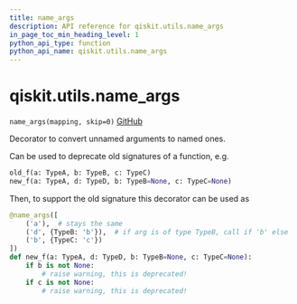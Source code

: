 ```yaml
---
title: name_args
description: API reference for qiskit.utils.name_args
in_page_toc_min_heading_level: 1
python_api_type: function
python_api_name: qiskit.utils.name_args
---
```


# qiskit.utils.name\_args

<span id="qiskit.utils.name_args" />

`name_args(mapping, skip=0)` [GitHub](https://github.com/qiskit/qiskit/tree/stable/0.22/qiskit/utils/name_unnamed_args.py "view source code")

Decorator to convert unnamed arguments to named ones.

Can be used to deprecate old signatures of a function, e.g.

```python
old_f(a: TypeA, b: TypeB, c: TypeC)
new_f(a: TypeA, d: TypeD, b: TypeB=None, c: TypeC=None)
```

Then, to support the old signature this decorator can be used as

```python
@name_args([
    ('a'),  # stays the same
    ('d', {TypeB: 'b'}),  # if arg is of type TypeB, call if 'b' else 'd'
    ('b', {TypeC: 'c'})
])
def new_f(a: TypeA, d: TypeD, b: TypeB=None, c: TypeC=None):
    if b is not None:
        # raise warning, this is deprecated!
    if c is not None:
        # raise warning, this is deprecated!
```


